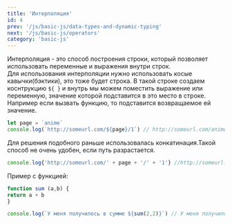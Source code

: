 ```yaml
---
title: 'Интерполяция'
id: 4
prev: '/js/basic-js/data-types-and-dynamic-typing'
next: '/js/basic-js/operators'
category: 'basic-js'
---
```


Интерполяция - это способ построения строки, который позволяет использовать переменные и выражения внутри строк.<br/>
Для использования интерполяции нужно использовать косые кавычки(бэктики), это тоже будет строка.
В такой строке создаем коснтрукцию `${ }` и внутрь мы можем поместить выражение или переменную, значение которой подставится в это место в строке.
Например если вызвать функцию, то подставится возвращаемое ей значение.
```javaScript
let page = `anime`
console.log(`http://someurl.com/${page}/1`) // http://someurl.com/anime/1
```
Для решения подобного раньше использовалась конкатинация.Такой способ не очень удобен, если путь разрастается.
```javaScript
console.log{'http://someurl.com/' + page + '/' + '1'} //http://someurl.com/anime/1
```
Пример с функцией:
```javaScript
function sum (a,b) {
return a + b
}

console.log(`У меня получилось в сумме ${sum(2,2)}`) // У меня получилось в сумме 4
```